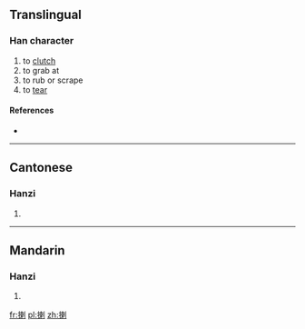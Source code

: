 ==Translingual==

===Han character===
{{Han char|rn=64|rad=手|as=09|sn=12|four=|canj=手木中弓 (QDLN)}}

# to [[clutch]]
# to grab at
# to rub or scrape
# to [[tear]]

====References====
* {{Han ref|kx=0443.220|dkj=12380|dj=0794.220|hdz=31913.060|uh=63E6|ud=25574}}

----

==Cantonese==

===Hanzi===
{{yue-hanzi|jyut=laa<sup>2</sup>|y=la<sup>2</sup>}}

# {{defn|Cantonese|sort=手09}}

----

==Mandarin==

===Hanzi===
{{cmn-hanzi|pin=[[lá]] ([[la2]]), [[xiāo]] ([[xiao1]])|wg=la<sup>2</sup>, hsiao<sup>1</sup>}}

# {{defn|Mandarin|sort=手09}}

[[fr:揦]]
[[pl:揦]]
[[zh:揦]]